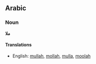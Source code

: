 ==Arabic==
===Noun===
'''ملا'''

====Translations====
*English: [[mullah]], [[mollah]], [[mulla]], [[moolah]]